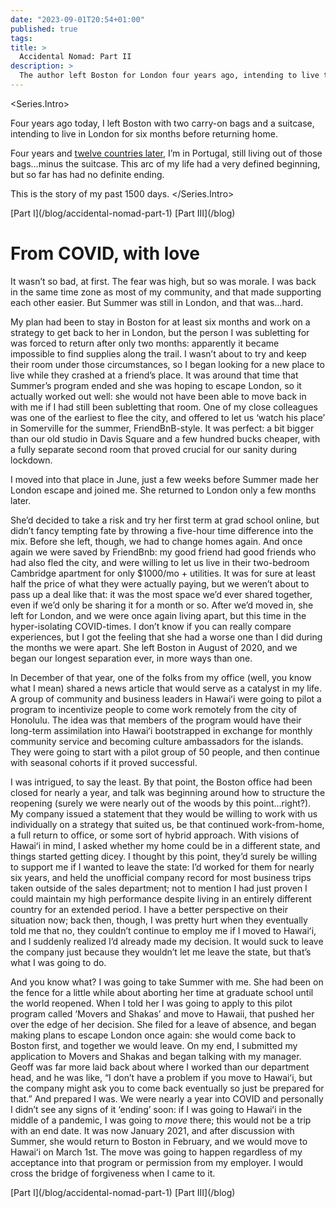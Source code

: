 ```yaml
---
date: "2023-09-01T20:54+01:00"
published: true
tags:
title: >
  Accidental Nomad: Part II
description: >
  The author left Boston for London four years ago, intending to live there for six months. But upon their return the COVID-19 pandemic hit, and they ended up bouncing from place to place for the next year. After their company refused to let them work remotely from Hawaii, they decided to move there anyway.
---
```


<Series.Intro>

<Nomad/>

Four years ago today, I left Boston with two carry-on bags and a suitcase, intending to live in London for six months before returning home.

Four years and [twelve countries later](https://nomadlist.com/@daniel13rady), I’m in Portugal, still living out of those bags…minus the suitcase. This arc of my life had a very defined beginning, but so far has had no definite ending.

This is the story of my past 1500 days.
</Series.Intro>

<Series top>
  <Series.Previous>[Part I](/blog/accidental-nomad-part-1)</Series.Previous>
  <Series.Next todo>[Part III](/blog)</Series.Next>
</Series>

# From COVID, with love
It wasn’t so bad, at first. The fear was high, but so was morale. I was back in the same time zone as most of my community, and that made supporting each other easier. But Summer was still in London, and that was…hard.

My plan had been to stay in Boston for at least six months and work on a strategy to get back to her in London, but the person I was subletting for was forced to return after only two months: apparently it became impossible to find supplies along the trail. I wasn’t about to try and keep their room under those circumstances, so I began looking for a new place to live while they crashed at a friend’s place. It was around that time that Summer’s program ended and she was hoping to escape London, so it actually worked out well: she would not have been able to move back in with me if I had still been subletting that room. One of my close colleagues was one of the earliest to flee the city, and offered to let us ‘watch his place’ in Somerville for the summer, FriendBnB-style. It was perfect: a bit bigger than our old studio in Davis Square and a few hundred bucks cheaper, with a fully separate second room that proved crucial for our sanity during lockdown.

I moved into that place in June, just a few weeks before Summer made her London escape and joined me. She returned to London only a few months later.

She’d decided to take a risk and try her first term at grad school online, but didn’t fancy tempting fate by throwing a five-hour time difference into the mix. Before she left, though, we had to change homes again. And once again we were saved by FriendBnb: my good friend had good friends who had also fled the city, and were willing to let us live in their two-bedroom Cambridge apartment for only $1000/mo + utilities. It was for sure at least half the price of what they were actually paying, but we weren’t about to pass up a deal like that: it was the most space we’d ever shared together, even if we’d only be sharing it for a month or so. After we’d moved in, she left for London, and we were once again living apart, but this time in the hyper-isolating COVID-times. I don’t know if you can really compare experiences, but I got the feeling that she had a worse one than I did during the months we were apart. She left Boston in August of 2020, and we began our longest separation ever, in more ways than one.

In December of that year, one of the folks from my office (well, you know what I mean) shared a news article that would serve as a catalyst in my life. A group of community and business leaders in Hawaiʻi were going to pilot a program to incentivize people to come work remotely from the city of Honolulu. The idea was that members of the program would have their long-term assimilation into Hawaiʻi bootstrapped in exchange for monthly community service and becoming culture ambassadors for the islands. They were going to start with a pilot group of 50 people, and then continue with seasonal cohorts if it proved successful.

I was intrigued, to say the least. By that point, the Boston office had been closed for nearly a year, and talk was beginning around how to structure the reopening (surely we were nearly out of the woods by this point…right?). My company issued a statement that they would be willing to work with us individually on a strategy that suited us, be that continued work-from-home, a full return to office, or some sort of hybrid approach. With visions of Hawaiʻi in mind, I asked whether my home could be in a different state, and things started getting dicey. I thought by this point, they’d surely be willing to support me if I wanted to leave the state: I’d worked for them for nearly six years, and held the unofficial company record for most business trips taken outside of the sales department; not to mention I had just proven I could maintain my high performance despite living in an entirely different country for an extended period. I have a better perspective on their situation now; back then, though, I was pretty hurt when they eventually told me that no, they couldn’t continue to employ me if I moved to Hawaiʻi, and I suddenly realized I’d already made my decision. It would suck to leave the company just because they wouldn’t let me leave the state, but that’s what I was going to do.

And you know what? I was going to take Summer with me. She had been on the fence for a little while about aborting her time at graduate school until the world reopened. When I told her I was going to apply to this pilot program called ‘Movers and Shakas’ and move to Hawaii, that pushed her over the edge of her decision. She filed for a leave of absence, and began making plans to escape London once again: she would come back to Boston first, and together we would leave. On my end, I submitted my application to Movers and Shakas and began talking with my manager. Geoff was far more laid back about where I worked than our department head, and he was like, “I don’t have a problem if you move to Hawaiʻi, but the company might ask you to come back eventually so just be prepared for that.” And prepared I was. We were nearly a year into COVID and personally I didn’t see any signs of it ‘ending’ soon: if I was going to Hawaiʻi in the middle of a pandemic, I was going to _move_ there; this would not be a trip with an end date. It was now January 2021, and after discussion with Summer, she would return to Boston in February, and we would move to Hawaiʻi on March 1st. The move was going to happen regardless of my acceptance into that program or permission from my employer. I would cross the bridge of forgiveness when I came to it.

<Stars/>
<Series>
  <Series.Previous>[Part I](/blog/accidental-nomad-part-1)</Series.Previous>
  <Series.Next todo>[Part III](/blog)</Series.Next>
</Series>